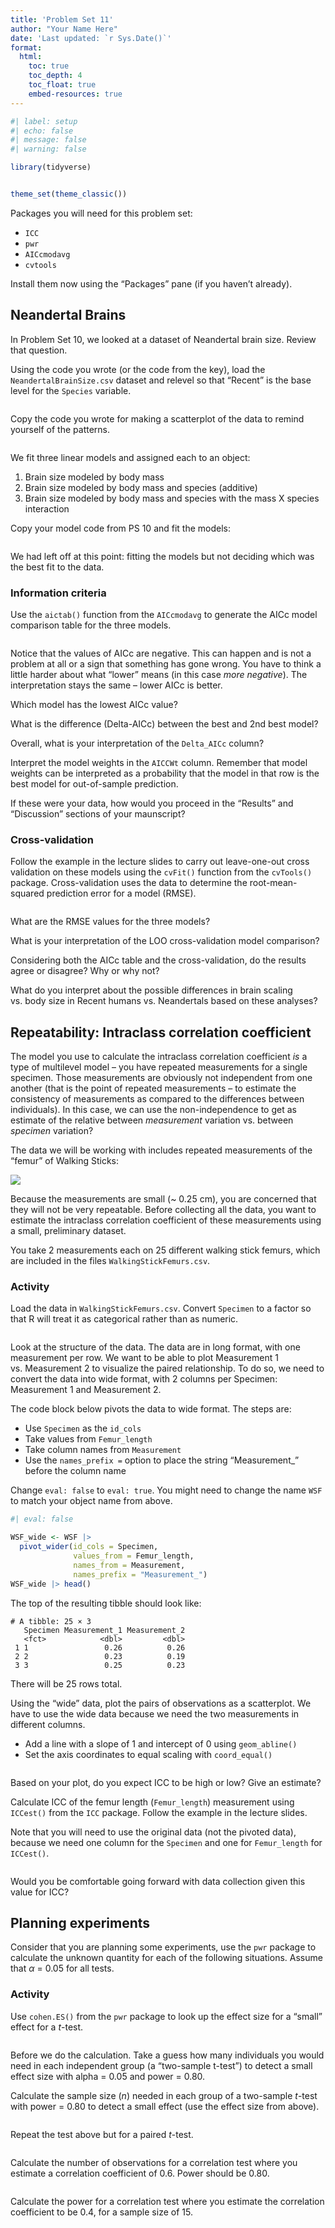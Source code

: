 ```yaml
---
title: 'Problem Set 11'
author: "Your Name Here"
date: 'Last updated: `r Sys.Date()`'
format:
  html:
    toc: true
    toc_depth: 4
    toc_float: true
    embed-resources: true
---
```


```r
#| label: setup
#| echo: false
#| message: false
#| warning: false

library(tidyverse)


theme_set(theme_classic())
```


Packages you will need for this problem set:

- `ICC`
- `pwr`
- `AICcmodavg`
- `cvtools`

Install them now using the "Packages" pane (if you haven't already).


## Neandertal Brains

In Problem Set 10, we looked at a dataset of Neandertal brain size. Review that question.

Using the code you wrote (or the code from the key), load the `NeandertalBrainSize.csv` dataset and relevel so that "Recent" is the base level for the `Species` variable.

```r


```

Copy the code you wrote for making a scatterplot of the data to remind yourself of the patterns.

```r


```

We fit three linear models and assigned each to an object:

1. Brain size modeled by body mass
2. Brain size modeled by body mass and species (additive)
3. Brain size modeled by body mass and species with the mass X species interaction

Copy your model code from PS 10 and fit the models:

```r


```

We had left off at this point: fitting the models but not deciding which was the best fit to the data.


### Information criteria

Use the `aictab()` function from the `AICcmodavg` to generate the AICc model comparison table for the three models.

```r


```

Notice that the values of AICc are negative. This can happen and is not a problem at all or a sign that something has gone wrong. You have to think a little harder about what "lower" means (in this case *more negative*). The interpretation stays the same -- lower AICc is better.

Which model has the lowest AICc value?

> 


What is the difference (Delta-AICc) between the best and 2nd best model?

> 


Overall, what is your interpretation of the `Delta_AICc` column?

> 


Interpret the model weights in the `AICCWt` column. Remember that model weights can be interpreted as a probability that the model in that row is the best model for out-of-sample prediction.

> 


If these were your data, how would you proceed in the "Results" and "Discussion" sections of your maunscript?

> 


### Cross-validation

Follow the example in the lecture slides to carry out leave-one-out cross validation on these models using the `cvFit()` function from the `cvTools()` package. Cross-validation uses the data to determine the root-mean-squared prediction error for a model (RMSE).

```r


```

What are the RMSE values for the three models?

> 


What is your interpretation of the LOO cross-validation model comparison?

> 


Considering both the AICc table and the cross-validation, do the results agree or disagree? Why or why not?

> 


What do you interpret about the possible differences in brain scaling vs. body size in Recent humans vs. Neandertals based on these analyses?

> 


## Repeatability: Intraclass correlation coefficient

The model you use to calculate the intraclass correlation coefficient *is* a type of multilevel model -- you have repeated measurements for a single specimen. Those measurements are obviously not independent from one another (that is the point of repeated measurements -- to estimate the consistency of measurements as compared to the differences between individuals). In this case, we can use the non-independence to get as estimate of the relative between *measurement* variation vs. between *specimen* variation?

The data we will be working with includes repeated measurements of the "femur" of Walking Sticks:

![](https://i.imgur.com/CVTtMkJ.png){fig-width=50%}

Because the measurements are small (~ 0.25 cm), you are concerned that they will not be very repeatable. Before collecting all the data, you want to estimate the intraclass correlation coefficient of these measurements using a small, preliminary dataset.

You take 2 measurements each on 25 different walking stick femurs, which are included in the files `WalkingStickFemurs.csv`.


### Activity

Load the data in `WalkingStickFemurs.csv`. Convert `Specimen` to a factor so that R will treat it as categorical rather than as numeric.

```r


```

Look at the structure of the data. The data are in long format, with one measurement per row. We want to be able to plot Measurement 1 vs. Measurement 2 to visualize the paired relationship. To do so, we need to convert the data into wide format, with 2 columns per Specimen: Measurement 1 and Measurement 2.

The code block below pivots the data to wide format. The steps are:

- Use `Specimen` as the `id_cols`
- Take values from `Femur_length`
- Take column names from `Measurement`
- Use the `names_prefix =` option to place the string "Measurement_" before the column name

Change `eval: false` to `eval: true`. You might need to change the name `WSF` to match your object name from above.

```r
#| eval: false

WSF_wide <- WSF |> 
  pivot_wider(id_cols = Specimen,
              values_from = Femur_length,
              names_from = Measurement,
              names_prefix = "Measurement_")
WSF_wide |> head()
```

The top of the resulting tibble should look like:

```
# A tibble: 25 × 3
   Specimen Measurement_1 Measurement_2
   <fct>            <dbl>         <dbl>
 1 1                 0.26          0.26
 2 2                 0.23          0.19
 3 3                 0.25          0.23
 ```

There will be 25 rows total.

Using the "wide" data, plot the pairs of observations as a scatterplot. We have to use the wide data because we need the two measurements in different columns.

- Add a line with a slope of 1 and intercept of 0 using `geom_abline()`
- Set the axis coordinates to equal scaling with `coord_equal()`

```r


```


Based on your plot, do you expect ICC to be high or low? Give an estimate?

> 


Calculate ICC of the femur length (`Femur_length`) measurement using `ICCest()` from the `ICC` package. Follow the example in the lecture slides. 

Note that you will need to use the original data (not the pivoted data), because we need one column for the `Specimen` and one for `Femur_length` for `ICCest()`.

```r


```


Would you be comfortable going forward with data collection given this value for ICC?

> 


## Planning experiments

Consider that you are planning some experiments, use the `pwr` package to calculate the unknown quantity for each of the following situations. Assume that $\alpha$ = 0.05 for all tests.


### Activity

Use `cohen.ES()` from the `pwr` package to look up the effect size for a "small" effect for a *t*-test.

```r


```

Before we do the calculation. Take a guess how many individuals you would need in each independent group (a "two-sample t-test") to detect a small effect size with alpha = 0.05 and power = 0.80.

> 

Calculate the sample size (*n*) needed in each group of a two-sample *t*-test with power = 0.80 to detect a small effect (use the effect size from above).

```r


```

Repeat the test above but for a paired *t*-test.

```r


```

Calculate the number of observations for a correlation test where you estimate a correlation coefficient of 0.6. Power should be 0.80.

```r


```

Calculate the power for a correlation test where you estimate the correlation coefficient to be 0.4, for a sample size of 15.

```r


```
